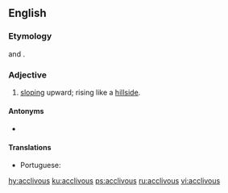 ==English==

===Etymology===
{{etyl|la|en}} {{m|la|acclivis}} and {{m|la|acclivus}}.

===Adjective===
{{head|en|adjective}}

# [[slope|sloping]] upward; rising like a [[hillside]].

====Antonyms====
* {{l|en|declivous}}

====Translations====
{{trans-top|sloping upward}}
* Portuguese: {{t+|pt|aclive}}
{{trans-mid}}
{{trans-bottom}}

[[hy:acclivous]]
[[ku:acclivous]]
[[ps:acclivous]]
[[ru:acclivous]]
[[vi:acclivous]]